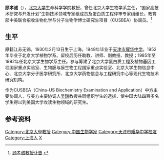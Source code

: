{{Infobox_Scientist  	 
| name = 顾孝诚
| image = 
| imagesize = 
| caption =  
| birth_date = {{birth_date|1930|2|13|}}
| birth_place = {{ROC}}[[上海|上海]]
| death_date = {{death date and age|2012|11|3|1930|2|13|}}
| death_place = {{CHN}}[[北京|北京]]
| residence = 
| citizenship = 
| nationality =
| field = [[生物信息学|生物信息学]]
| known_for = 筹建[[北京大学生物信息中心|北京大学生物信息中心]]等机构
| work_institution = [[北京大学生命科学学院|北京大学生命科学学院]]
| alma_mater = [[北京大学|北京大学]]
| doctoral_advisor =
| doctoral_students = 
| prizes =
| religion =
| footnotes =
| URL =
}}
'''顾孝诚'''（{{bd|1930年|2月13日|2012年|11月3日|catIdx=G顾}}），[[北京大学|北京大学]]生命科学学院教授，曾任北京大学生物学系主任，“国家高技术研究与开发计划”生物技术领域专家组成员及蛋白质工程评审专家组组长，教育部中美联合招收生物化学与分子生物学博士研究生项目（CUSBEA）协调员。<ref>[http://www.imm.pku.edu.cn/news.php?id=1486 顾孝诚教授讣告] {{webarchive|url=https://web.archive.org/web/20130201005427/http://www.imm.pku.edu.cn/news.php?id=1486 |date=2013-02-01 }}</ref>

==生平==
原籍江苏无锡，1930年2月13日生于上海。1948年毕业于[[天津市耀华中学|天津市耀华中学]]。1952年毕业于北京大学植物学系。留校后历任助教、讲师、副教授、教授；1985年至1992年任北京大学生物学系主任。参与筹建了北京大学蛋白质工程及植物基因工程国家重点实验室、生物膜与膜生物工程国家重点实验室、北京大学生物信息中心、北京大学分子医学研究所、北京大学药物信息与工程研究中心等现代生物技术研究机构。

作为CUSBEA（China-US Biochemistry Examination and Application）中方主要协调人，与美方主要协调人[[吴瑞|吴瑞]]教授共同组织学生的选拔，使中国大陆四百多名学生得以到美国大学攻读生物领域的研究生。

==参考资料==
{{reflist}}

{{DEFAULTSORT:G}}
[[Category:北京大學教授|Category:北京大學教授]]
[[Category:中国生物学家|Category:中国生物学家]]
[[Category:天津市耀华中学校友|Category:天津市耀华中学校友]]
[[Category:上海人|Category:上海人]]
[[Category:顾姓|X]]